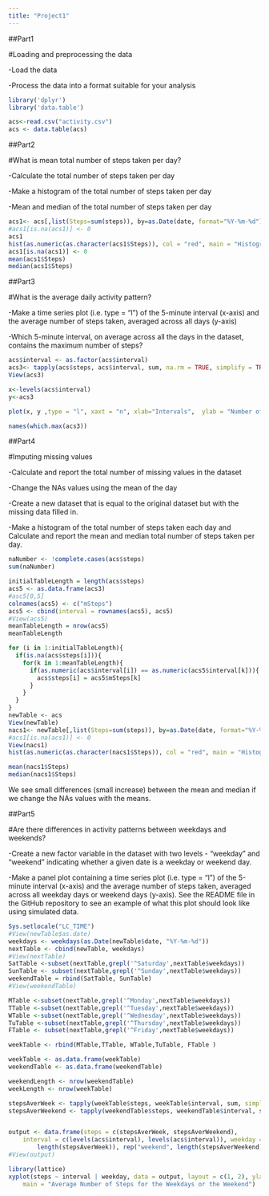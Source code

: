 ```yaml
---
title: "Project1"
---
```


##Part1

#Loading and preprocessing the data

-Load the data

-Process the data into a format suitable for your analysis

```r
library('dplyr')
library('data.table')

acs<-read.csv("activity.csv")
acs <- data.table(acs)
```

##Part2

#What is mean total number of steps taken per day?

-Calculate the total number of steps taken per day

-Make a histogram of the total number of steps taken per day

-Mean and median of the total number of steps taken per day

```r
acs1<- acs[,list(Steps=sum(steps)), by=as.Date(date, format="%Y-%m-%d")]
#acs1[is.na(acs1)] <- 0
acs1
hist(as.numeric(as.character(acs1$Steps)), col = "red", main = "Histogram of the total number of steps taken each day", xlab = "Number of Steps" )
acs1[is.na(acs1)] <- 0
mean(acs1$Steps)
median(acs1$Steps)
```

##Part3

#What is the average daily activity pattern?

-Make a time series plot (i.e. type = "l") of the 5-minute interval (x-axis) and the average number of steps taken, averaged across all days (y-axis)

-Which 5-minute interval, on average across all the days in the dataset, contains the maximum number of steps?


```r
acs$interval <- as.factor(acs$interval)
acs3<- tapply(acs$steps, acs$interval, sum, na.rm = TRUE, simplify = TRUE)/length(levels(acs$date))
View(acs3)

x<-levels(acs$interval)
y<-acs3

plot(x, y ,type = "l", xaxt = "n", xlab="Intervals",  ylab = "Number of Steps",main = "Average number of Steps taken every 5-minute interval",  col = "red", cex.axis=1.0)

names(which.max(acs3))
```

##Part4

#Imputing missing values

-Calculate and report the total number of missing values in the dataset

-Change the NAs values using the mean of the day

-Create a new dataset that is equal to the original dataset but with the missing data filled in.

-Make a histogram of the total number of steps taken each day and Calculate and report the mean and median total number of steps taken per day.

```r
naNumber <- !complete.cases(acs$steps)
sum(naNumber)

initialTableLength = length(acs$steps)
acs5 <- as.data.frame(acs3)
#asc5[0,5]
colnames(acs5) <- c("mSteps")
acs5 <- cbind(interval = rownames(acs5), acs5)
#View(acs5)
meanTableLength = nrow(acs5)
meanTableLength

for (i in 1:initialTableLength){
  if(is.na(acs$steps[i])){
    for(k in 1:meanTableLength){
      if(as.numeric(acs$interval[i]) == as.numeric(acs5$interval[k])){
        acs$steps[i] = acs5$mSteps[k]
      }
    }
  }
}
newTable <- acs
View(newTable)
nacs1<- newTable[,list(Steps=sum(steps)), by=as.Date(date, format="%Y-%m-%d")]
#acs1[is.na(acs1)] <- 0
View(nacs1)
hist(as.numeric(as.character(nacs1$Steps)), col = "red", main = "Histogram of the total number of steps taken each day", xlab = "Number of Steps" )

mean(nacs1$Steps)
median(nacs1$Steps)
```
We see small differences (small increase) between the mean and median if we change the NAs values with the means.

##Part5

#Are there differences in activity patterns between weekdays and weekends?

-Create a new factor variable in the dataset with two levels - "weekday" and "weekend" indicating whether a given date is a weekday or weekend day.

-Make a panel plot containing a time series plot (i.e. type = "l") of the 5-minute interval (x-axis) and the average number of steps taken, averaged across all weekday days or weekend days (y-axis). See the README file in the GitHub repository to see an example of what this plot should look like using simulated data.

```r
Sys.setlocale("LC_TIME")
#View(newTable$as.date)
weekdays <- weekdays(as.Date(newTable$date, "%Y-%m-%d"))
nextTable <- cbind(newTable, weekdays)
#View(nextTable)
SatTable <-subset(nextTable,grepl('^Saturday',nextTable$weekdays))
SunTable <- subset(nextTable,grepl('^Sunday',nextTable$weekdays)) 
weekendTable = rbind(SatTable, SunTable)
#View(weekendTable)

MTable <-subset(nextTable,grepl('^Monday',nextTable$weekdays))
TTable <-subset(nextTable,grepl('^Tuesday',nextTable$weekdays))
WTable <-subset(nextTable,grepl('^Wednesday',nextTable$weekdays))
TuTable <-subset(nextTable,grepl('^Thursday',nextTable$weekdays))
FTable <- subset(nextTable,grepl('^Friday',nextTable$weekdays))

weekTable <- rbind(MTable,TTable, WTable,TuTable, FTable )

weekTable <- as.data.frame(weekTable)
weekendTable <- as.data.frame(weekendTable)

weekendLength <- nrow(weekendTable)
weekLength <- nrow(weekTable)

stepsAverWeek <- tapply(weekTable$steps, weekTable$interval, sum, simplify = TRUE)/(weekLength/288)
stepsAverWeekend <- tapply(weekendTable$steps, weekendTable$interval, sum, simplify = TRUE)/(weekendLength/288)


output <- data.frame(steps = c(stepsAverWeek, stepsAverWeekend), 
    interval = c(levels(acs$interval), levels(acs$interval)), weekday = as.factor(c(rep("weekday", 
        length(stepsAverWeek)), rep("weekend", length(stepsAverWeekend)))))
#View(output)

library(lattice)
xyplot(steps ~ interval | weekday, data = output, layout = c(1, 2), ylab = "Number Of Steps", 
    main = "Average Number of Steps for the Weekdays or the Weekend")

```
